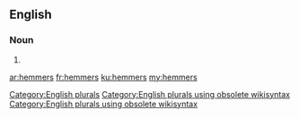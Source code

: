 ==English==

===Noun===
{{head|en}}

# {{plural of|hemmer}}

[[Category:English plurals]][[Category:English plurals using obsolete wikisyntax]][[Category:English plurals using obsolete wikisyntax]]

[[ar:hemmers]]
[[fr:hemmers]]
[[ku:hemmers]]
[[my:hemmers]]